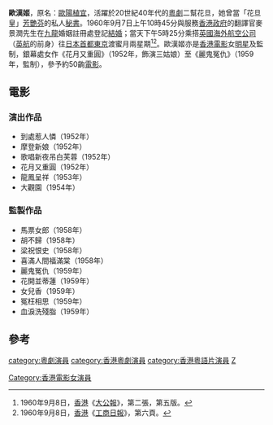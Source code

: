 '''歐漢姬'''，原名：[[歐陽植宜|歐陽植宜]]，活躍於20世紀40年代的[[粵劇|粵劇]]二幫花旦，她曾當「花旦皇」[[芳艷芬|芳艷芬]]的私人[[秘書|秘書]]。1960年9月7日上午10時45分與服務[[香港政府|香港政府]]的翻譯官麥景潤先生在[[九龍|九龍]]婚姻註冊處登記[[結婚|結婚]]；當天下午5時25分乘搭[[英國海外航空公司|英國海外航空公司]]（[[英航|英航]]的前身）往[[日本|日本]][[首都|首都]][[東京|東京]]渡蜜月兩星期<ref>1960年9月8日，[[香港|香港]]《[[大公報|大公報]]》，第二張，第五版。</ref><ref>1960年9月8日，[[香港|香港]]《[[工商日報|工商日報]]》，第六頁。</ref>。歐漢姬亦是[[香港|香港]][[電影|電影]]女[[明星|明星]]及監制，銀幕處女作《花月又重圓》（1952年，飾演三姑娘）至《麗鬼冤仇》（1959年，監制），參予約50齣[[電影|電影]]。

== 電影 ==
=== 演出作品 ===
*到處惹人憐（1952年）	 	 
*摩登新娘（1952年）	 	 
*歌唱新夜吊白芙蓉（1952年）	 	 
*花月又重圓（1952年）	 	 
*龍鳳呈祥（1953年）	 	 
*大觀園（1954年）

=== 監製作品 ===
*馬票女郎（1958年）	 	 
*胡不歸（1958年）	 	 
*梁祝恨史（1958年）	 	 
*喜滿人間福滿棠（1958年）	 	 
*麗鬼冤仇（1959年）	 	 
*花開並蒂蓮（1959年）	 	 
*女兒香（1959年）	 	 
*冤枉相思（1959年）	 	 
*血淚洗殘脂（1959年）

==參考==
<div class="references-small">
<references />
</div>

[[category:粵劇演員|category:粵劇演員]]
[[category:香港粵劇演員|category:香港粵劇演員]]
[[Category:香港電影女演員|Category:香港電影女演員]]
[[category:香港粵語片演員|category:香港粵語片演員]]
[[category:歐陽姓|Z]]